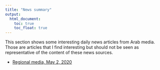 ```yaml
---
title: "News summary"
output:
  html_document:
    toc: true
    toc_float: true
---
```


This section shows some interesting daily news articles from Arab media. Those are articles that I find interesting but should not be seen as representative of the content of these news sources. 

* [Regional media, May 2, 2020](news/2020-05-02.html)

